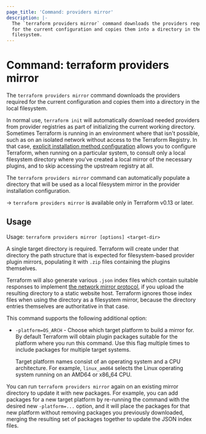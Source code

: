 ```yaml
---
page_title: 'Command: providers mirror'
description: |-
  The `terraform providers mirror` command downloads the providers required
  for the current configuration and copies them into a directory in the local
  filesystem.
---
```


# Command: terraform providers mirror

The `terraform providers mirror` command downloads the providers required
for the current configuration and copies them into a directory in the local
filesystem.

In normal use, `terraform init` will automatically download needed providers
from provider registries as part of initializing the current working directory.
Sometimes Terraform is running in an environment where that isn't possible,
such as on an isolated network without access to the Terraform Registry. In
that case,
[explicit installation method configuration](/cli/config/config-file#explicit-installation-method-configuration)
allows you to configure Terraform, when running on a particular system, to
consult only a local filesystem directory where you've created a local mirror
of the necessary plugins, and to skip accessing the upstream registry at all.

The `terraform providers mirror` command can automatically populate a directory
that will be used as a local filesystem mirror in the provider installation
configuration.

-> `terraform providers mirror` is available only in Terraform v0.13 or later.

## Usage

Usage: `terraform providers mirror [options] <target-dir>`

A single target directory is required. Terraform will create under that
directory the path structure that is expected for filesystem-based provider
plugin mirrors, populating it with `.zip` files containing the plugins
themselves.

Terraform will also generate various `.json` index files which contain suitable
responses to implement
[the network mirror protocol](/internals/provider-network-mirror-protocol),
if you upload the resulting directory to a static website host. Terraform
ignores those index files when using the directory as a filesystem mirror,
because the directory entries themselves are authoritative in that case.

This command supports the following additional option:

- `-platform=OS_ARCH` - Choose which target platform to build a mirror for.
  By default Terraform will obtain plugin packages suitable for the platform
  where you run this command. Use this flag multiple times to include packages
  for multiple target systems.

  Target platform names consist of an operating system and a CPU
  architecture. For example, `linux_amd64` selects the Linux operating system
  running on an AMD64 or x86_64 CPU.

You can run `terraform providers mirror` again on an existing mirror directory
to update it with new packages. For example, you can add packages for a new
target platform by re-running the command with the desired new `-platform=...`
option, and it will place the packages for that new platform without removing
packages you previously downloaded, merging the resulting set of packages
together to update the JSON index files.
